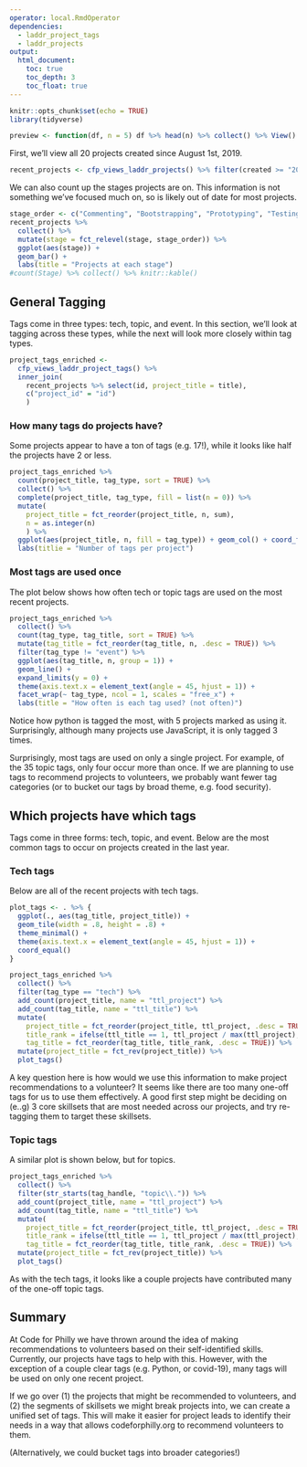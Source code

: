 ```yaml
---
operator: local.RmdOperator
dependencies:
  - laddr_project_tags
  - laddr_projects
output:
  html_document:
    toc: true
    toc_depth: 3
    toc_float: true
---
```


```r
knitr::opts_chunk$set(echo = TRUE)
library(tidyverse)

preview <- function(df, n = 5) df %>% head(n) %>% collect() %>% View()

```


First, we'll view all 20 projects created since August 1st, 2019.

```r
recent_projects <- cfp_views_laddr_projects() %>% filter(created >= "2019-08-01")

```

We can also count up the stages projects are on.
This information is not something we've focused much on, so is likely out of date for most projects.

```r
stage_order <- c("Commenting", "Bootstrapping", "Prototyping", "Testing", "Maintaining", "Hibernating")
recent_projects %>%
  collect() %>%
  mutate(stage = fct_relevel(stage, stage_order)) %>%
  ggplot(aes(stage)) +
  geom_bar() +
  labs(title = "Projects at each stage")
#count(Stage) %>% collect() %>% knitr::kable()
```


## General Tagging

Tags come in three types: tech, topic, and event.
In this section, we'll look at tagging across these types, while the next will look more closely within tag types.

```r
project_tags_enriched <- 
  cfp_views_laddr_project_tags() %>%
  inner_join(
    recent_projects %>% select(id, project_title = title),
    c("project_id" = "id")
    )
```

### How many tags do projects have?

Some projects appear to have a ton of tags (e.g. 17!), while it looks like half the projects have 2 or less.

```r
project_tags_enriched %>%
  count(project_title, tag_type, sort = TRUE) %>%
  collect() %>%
  complete(project_title, tag_type, fill = list(n = 0)) %>%
  mutate(
    project_title = fct_reorder(project_title, n, sum),
    n = as.integer(n)
    ) %>%
  ggplot(aes(project_title, n, fill = tag_type)) + geom_col() + coord_flip() +
  labs(titlie = "Number of tags per project")
```


### Most tags are used once

The plot below shows how often tech or topic tags are used on the most recent projects.

```r
project_tags_enriched %>%
  collect() %>%
  count(tag_type, tag_title, sort = TRUE) %>%
  mutate(tag_title = fct_reorder(tag_title, n, .desc = TRUE)) %>%
  filter(tag_type != "event") %>%
  ggplot(aes(tag_title, n, group = 1)) +
  geom_line() +
  expand_limits(y = 0) +
  theme(axis.text.x = element_text(angle = 45, hjust = 1)) +
  facet_wrap(~ tag_type, ncol = 1, scales = "free_x") +
  labs(title = "How often is each tag used? (not often)")
```

Notice how python is tagged the most, with 5 projects marked as using it. Surprisingly, although many projects use JavaScript, it is only tagged 3 times.

Surprisingly, most tags are used on only a single project. For example, of the 35 topic tags, only four occur more than once. If we are planning to use tags to recommend projects to volunteers, we probably want fewer tag categories (or to bucket our tags by broad theme, e.g. food security).


## Which projects have which tags

Tags come in three forms: tech, topic, and event.
Below are the most common tags to occur on projects created in the last year.


### Tech tags

Below are all of the recent projects with tech tags.

```r

plot_tags <- . %>% {
  ggplot(., aes(tag_title, project_title)) +
  geom_tile(width = .8, height = .8) +
  theme_minimal() +
  theme(axis.text.x = element_text(angle = 45, hjust = 1)) +
  coord_equal()
}

project_tags_enriched %>%
  collect() %>%
  filter(tag_type == "tech") %>%
  add_count(project_title, name = "ttl_project") %>%
  add_count(tag_title, name = "ttl_title") %>%
  mutate(
    project_title = fct_reorder(project_title, ttl_project, .desc = TRUE),
    title_rank = ifelse(ttl_title == 1, ttl_project / max(ttl_project), ttl_title),
    tag_title = fct_reorder(tag_title, title_rank, .desc = TRUE)) %>%
  mutate(project_title = fct_rev(project_title)) %>%
  plot_tags()
```

A key question here is how would we use this information to make project recommendations to a volunteer? It seems like there are too many one-off tags for us to use them effectively. A good first step might be deciding on (e..g) 3 core skillsets that are most needed across our projects, and try re-tagging them to target these skillsets.

### Topic tags

A similar plot is shown below, but for topics.

```r
project_tags_enriched %>%
  collect() %>%
  filter(str_starts(tag_handle, "topic\\.")) %>%
  add_count(project_title, name = "ttl_project") %>%
  add_count(tag_title, name = "ttl_title") %>%
  mutate(
    project_title = fct_reorder(project_title, ttl_project, .desc = TRUE),
    title_rank = ifelse(ttl_title == 1, ttl_project / max(ttl_project), ttl_title),
    tag_title = fct_reorder(tag_title, title_rank, .desc = TRUE)) %>%
  mutate(project_title = fct_rev(project_title)) %>%
  plot_tags()

```

As with the tech tags, it looks like a couple projects have contributed many of the one-off topic tags.

## Summary

At Code for Philly we have thrown around the idea of making recommendations to volunteers based on their self-identified skills. Currently, our projects have tags to help with this. However, with the exception of a couple clear tags (e.g. Python, or covid-19), many tags will be used on only one recent project.

If we go over (1) the projects that might be recommended to volunteers, and (2) the segments of skillsets we might break projects into, we can create a unified set of tags. This will make it easier for project leads to identify their needs in a way that allows codeforphilly.org to recommend volunteers to them.

(Alternatively, we could bucket tags into broader categories!)
